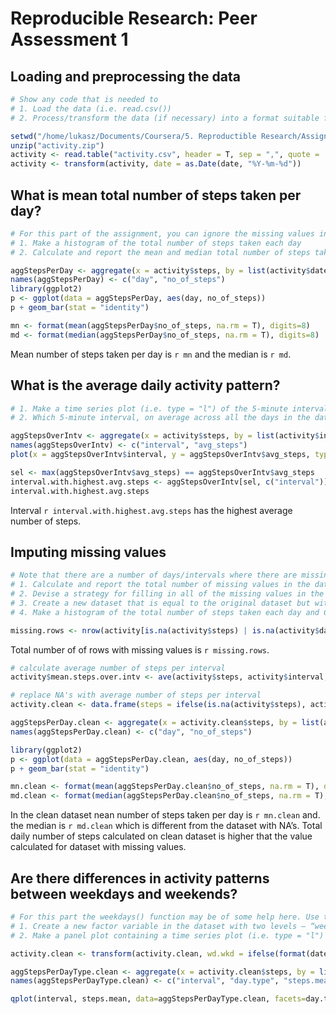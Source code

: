 # Reproducible Research: Peer Assessment 1


## Loading and preprocessing the data
```r
# Show any code that is needed to
# 1. Load the data (i.e. read.csv())
# 2. Process/transform the data (if necessary) into a format suitable for your analysis

setwd("/home/lukasz/Documents/Coursera/5. Reproductible Research/Assignment1/github/RepData_PeerAssessment1")
unzip("activity.zip")
activity <- read.table("activity.csv", header = T, sep = ",", quote = '"' )
activity <- transform(activity, date = as.Date(date, "%Y-%m-%d"))
```

## What is mean total number of steps taken per day?

```r
# For this part of the assignment, you can ignore the missing values in the dataset.
# 1. Make a histogram of the total number of steps taken each day
# 2. Calculate and report the mean and median total number of steps taken per day

aggStepsPerDay <- aggregate(x = activity$steps, by = list(activity$date), FUN = sum)
names(aggStepsPerDay) <- c("day", "no_of_steps")
library(ggplot2)
p <- ggplot(data = aggStepsPerDay, aes(day, no_of_steps)) 
p + geom_bar(stat = "identity")

mn <- format(mean(aggStepsPerDay$no_of_steps, na.rm = T), digits=8)
md <- format(median(aggStepsPerDay$no_of_steps, na.rm = T), digits=8)
```

Mean number of steps taken per day is `r mn` and the median is `r md`.

## What is the average daily activity pattern?

```r
# 1. Make a time series plot (i.e. type = "l") of the 5-minute interval (x-axis) and the average number of steps taken, averaged across all days (y-axis)
# 2. Which 5-minute interval, on average across all the days in the dataset, contains the maximum number of steps?

aggStepsOverIntv <- aggregate(x = activity$steps, by = list(activity$interval), FUN = function(x) mean(x, na.rm = T) )
names(aggStepsOverIntv) <- c("interval", "avg_steps")
plot(x = aggStepsOverIntv$interval, y = aggStepsOverIntv$avg_steps, type = "l", xlab = "Interval", ylab = "Average number of steps")

sel <- max(aggStepsOverIntv$avg_steps) == aggStepsOverIntv$avg_steps
interval.with.highest.avg.steps <- aggStepsOverIntv[sel, c("interval")]
interval.with.highest.avg.steps
```

Interval `r interval.with.highest.avg.steps` has the highest average number of steps.

## Imputing missing values

```r
# Note that there are a number of days/intervals where there are missing values (coded as NA). The presence of missing days may introduce bias into some calculations or summaries of the data.
# 1. Calculate and report the total number of missing values in the dataset (i.e. the total number of rows with NAs)
# 2. Devise a strategy for filling in all of the missing values in the dataset. The strategy does not need to be sophisticated. For example, you could use the mean/median for that day, or the mean for that 5-minute interval, etc.
# 3. Create a new dataset that is equal to the original dataset but with the missing data filled in.
# 4. Make a histogram of the total number of steps taken each day and Calculate and report the mean and median total number of steps taken per day. Do these values differ from the estimates from the first part of the assignment? What is the impact of imputing missing data on the estimates of the total daily number of steps?

missing.rows <- nrow(activity[is.na(activity$steps) | is.na(activity$date) | is.na(activity$interval), ])
```

Total number of of rows with missing values is `r missing.rows`. 

```r
# calculate average number of steps per interval
activity$mean.steps.over.intv <- ave(activity$steps, activity$interval, FUN=function(x) mean(x, na.rm = T))

# replace NA's with average number of steps per interval
activity.clean <- data.frame(steps = ifelse(is.na(activity$steps), activity$mean.steps.over.intv, activity$steps), date = activity$date, interval = activity$interval)

aggStepsPerDay.clean <- aggregate(x = activity.clean$steps, by = list(activity.clean$date), FUN = sum)
names(aggStepsPerDay.clean) <- c("day", "no_of_steps")

library(ggplot2)
p <- ggplot(data = aggStepsPerDay.clean, aes(day, no_of_steps)) 
p + geom_bar(stat = "identity")

mn.clean <- format(mean(aggStepsPerDay.clean$no_of_steps, na.rm = T), digits=8)
md.clean <- format(median(aggStepsPerDay.clean$no_of_steps, na.rm = T), digits=8)
```

In the clean dataset nean number of steps taken per day is `r mn.clean` and. the median is `r md.clean` which is different from the dataset with NA's. 
Total daily number of steps calculated on clean dataset is higher that the value calculated for dataset with missing values.


## Are there differences in activity patterns between weekdays and weekends?

```r
# For this part the weekdays() function may be of some help here. Use the dataset with the filled-in missing values for this part.
# 1. Create a new factor variable in the dataset with two levels – “weekday” and “weekend” indicating whether a given date is a weekday or weekend day.
# 2. Make a panel plot containing a time series plot (i.e. type = "l") of the 5-minute interval (x-axis) and the average number of steps taken, averaged across all weekday days or weekend days (y-axis). The plot should look something like the following, which was creating using simulated data:

activity.clean <- transform(activity.clean, wd.wkd = ifelse(format(date, "%w") %in% c("5", "6"), "weekend", "weekday") )

aggStepsPerDayType.clean <- aggregate(x = activity.clean$steps, by = list(activity.clean$interval, activity.clean$wd.wkd), FUN = mean)
names(aggStepsPerDayType.clean) <- c("interval", "day.type", "steps.mean")

qplot(interval, steps.mean, data=aggStepsPerDayType.clean, facets=day.type~., geom = "line")
```
